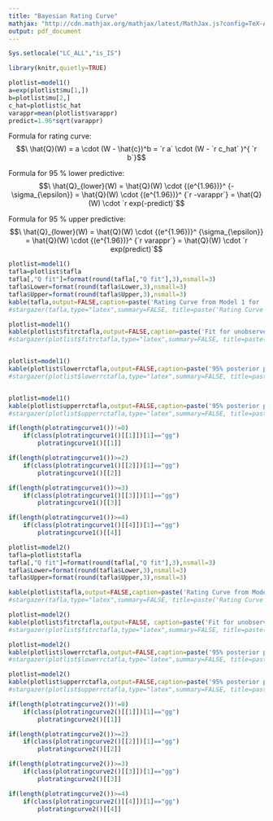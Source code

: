 ```yaml
---
title: "Bayesian Rating Curve"
mathjax: "http://cdn.mathjax.org/mathjax/latest/MathJax.js?config=TeX-AMS-MML_HTMLorMML"
output: pdf_document
---
```

```r
Sys.setlocale("LC_ALL","is_IS")
```

```r
library(knitr,quietly=TRUE)
```  
   
      
```r
plotlist=model1()
a=exp(plotlist$mu[1,])
b=plotlist$mu[2,]
c_hat=plotlist$c_hat
varappr=mean(plotlist$varappr)
predict=1.96*sqrt(varappr)
```

Formula for rating curve: $$\ \hat{Q}(W) = a \cdot (W - \hat{c})^b = `r a` \cdot (W - `r c_hat` )^{ `r b`}$$
    
Formula for 95 % lower predictive: $$\ \hat{Q}_{lower}(W) = \hat{Q}(W) \cdot {(e^{1.96})}^ {-\sigma_{\epsilon}} = \hat{Q}(W) \cdot {(e^{1.96})}^ {`r -varappr`} = \hat{Q}(W) \cdot `r exp(-predict)`$$

Formula for 95 % upper predictive: $$\ \hat{Q}_{lower}(W) = \hat{Q}(W) \cdot {(e^{1.96})}^ {\sigma_{\epsilon}} = \hat{Q}(W) \cdot {(e^{1.96})}^ {`r varappr`} = \hat{Q}(W) \cdot `r exp(predict)`$$

```r
plotlist=model1()
tafla=plotlist$tafla
tafla[,"Q fit"]=format(round(tafla[,"Q fit"],3),nsmall=3)
tafla$Lower=format(round(tafla$Lower,3),nsmall=3)
tafla$Upper=format(round(tafla$Upper,3),nsmall=3)
kable(tafla,output=FALSE,caption=paste('Rating Curve from Model 1 for ',input$name))
#stargazer(tafla,type="latex",summary=FALSE, title=paste('Rating Curve from Model 1 for ',input$name),header=FALSE,digits=3,digits.extra=3)
```
   
   
```r
plotlist=model1()
kable(plotlist$fitrctafla,output=FALSE,caption=paste('Fit for unobserved stages in',input$name))
#stargazer(plotlist$fitrctafla,type="latex",summary=FALSE, title=paste('Fit for unobserved stages in',input$name),header=FALSE,rownames = FALSE)
```

```r
```
   
```r
plotlist=model1()
kable(plotlist$lowerrctafla,output=FALSE,caption=paste('95% posterior predictive lower for unobserved stages in',input$name))
#stargazer(plotlist$lowerrctafla,type="latex",summary=FALSE, title=paste('95% posterior predictive lower for unobserved stages in',input$name),header=FALSE,rownames = FALSE)
```

```r
```

```r
plotlist=model1()
kable(plotlist$upperrctafla,output=FALSE,caption=paste('95% posterior predictive upper for unobserved stages in',input$name))
#stargazer(plotlist$upperrctafla,type="latex",summary=FALSE, title=paste('95% posterior predictive upper for unobserved stages in',input$name),header=FALSE,rownames = FALSE)
```

```r
if(length(plotratingcurve1())!=0)
    if(class(plotratingcurve1()[[1]])[1]=="gg")
        plotratingcurve1()[[1]]
```
   
   
```r
if(length(plotratingcurve1())>=2)
    if(class(plotratingcurve1()[[2]])[1]=="gg")
        plotratingcurve1()[[2]]
```
   
   
```r
if(length(plotratingcurve1())>=3)
    if(class(plotratingcurve1()[[3]])[1]=="gg")
        plotratingcurve1()[[3]]
```
   
   
```r
if(length(plotratingcurve1())>=4)
    if(class(plotratingcurve1()[[4]])[1]=="gg")
        plotratingcurve1()[[4]]
```

```r
plotlist=model2()
tafla=plotlist$tafla
tafla[,"Q fit"]=format(round(tafla[,"Q fit"],3),nsmall=3)
tafla$Lower=format(round(tafla$Lower,3),nsmall=3)
tafla$Upper=format(round(tafla$Upper,3),nsmall=3)

kable(plotlist$tafla,output=FALSE,caption=paste('Rating Curve from Model 2 for ',input$name))
#stargazer(tafla,type="latex",summary=FALSE, title=paste('Rating Curve from Model 2 for ',input$name),header=FALSE,digits=3,digits.extra=3)
```

```r
plotlist=model2()
kable(plotlist$fitrctafla,output=FALSE, caption=paste('Fit for unobserved stages in',input$name))
#stargazer(plotlist$fitrctafla,type="latex",summary=FALSE, title=paste('Fit for unobserved stages in',input$name),header=FALSE,rownames = FALSE)
```

```r
plotlist=model2()
kable(plotlist$lowerrctafla,output=FALSE,caption=paste('95% posterior predictive lower for unobserved stages in',input$name))
#stargazer(plotlist$lowerrctafla,type="latex",summary=FALSE, title=paste('95% posterior predictive lower for unobserved stages in',input$name),header=FALSE,rownames = FALSE)
```

```r
plotlist=model2()
kable(plotlist$upperrctafla,output=FALSE,caption=paste('95% posterior predictive upper for unobserved stages in',input$name),booktabs=FALSE)
#stargazer(plotlist$upperrctafla,type="latex",summary=FALSE, title=paste('95% posterior predictive upper for unobserved stages in',input$name),header=FALSE,rownames = FALSE)
```
```r
if(length(plotratingcurve2())!=0)
    if(class(plotratingcurve2()[[1]])[1]=="gg")
        plotratingcurve2()[[1]]
```
   
   
```r
if(length(plotratingcurve2())>=2)
    if(class(plotratingcurve2()[[2]])[1]=="gg")
        plotratingcurve2()[[2]]
```
   
   
```r
if(length(plotratingcurve2())>=3)
    if(class(plotratingcurve2()[[3]])[1]=="gg")
        plotratingcurve2()[[3]]
```
   
   
```r
if(length(plotratingcurve2())>=4)
    if(class(plotratingcurve2()[[4]])[1]=="gg")
        plotratingcurve2()[[4]]
```
